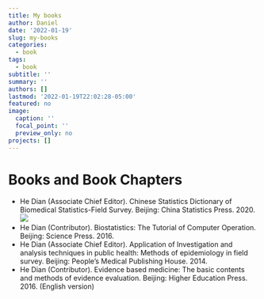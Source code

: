 ```yaml
---
title: My books
author: Daniel
date: '2022-01-19'
slug: my-books
categories:
  - book
tags:
  - book
subtitle: ''
summary: ''
authors: []
lastmod: '2022-01-19T22:02:28-05:00'
featured: no
image:
  caption: ''
  focal_point: ''
  preview_only: no
projects: []
---
```


# Books and Book Chapters   
*	He Dian (Associate Chief Editor). Chinese Statistics Dictionary of Biomedical Statistics-Field Survey. Beijing: China Statistics Press. 2020.  
![](https://www.kfzimg.com/sw/kfzimg/3898/036988c5baa4fcb574_b.jpg)    
*	He Dian (Contributor). Biostatistics: The Tutorial of Computer Operation. Beijing: Science Press. 2016.   
*	He Dian (Associate Chief Editor). Application of Investigation and analysis techniques in public health: Methods of epidemiology in field survey. Beijing: People's Medical Publishing House. 2014.   
*	He Dian (Contributor). Evidence based medicine: The basic contents and methods of evidence evaluation. Beijing: Higher Education Press. 2016. (English version)   
